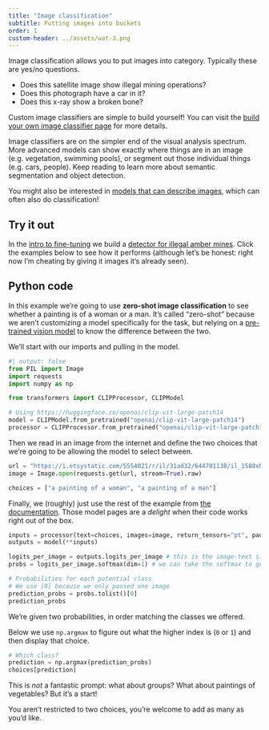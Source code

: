 ```yaml
---
title: "Image classification"
subtitle: Putting images into buckets
order: 1
custom-header: ../assets/wat-3.png
---
```


<div style="display: none;">

![](../assets/wat-3.png)

</div>


Image classification allows you to put images into category. Typically these are yes/no questions.

* Does this satellite image show illegal mining operations?
* Does this photograph have a car in it?
* Does this x-ray show a broken bone?

Custom image classifiers are simple to build yourself! You can visit the [build your own image classifier page](../diy/image-classification.qmd) for more details.

Image classifiers are on the simpler end of the visual analysis spectrum. More advanced models can show exactly where things are in an image (e.g. vegetation, swimming pools), or segment out those individual things (e.g. cars, people). Keep reading to learn more about semantic segmentation and object detection.

:::{.callout-info}
You might also be interested in [models that can describe images](image-description.qmd), which can often also do classification!
:::

## Try it out

In the [intro to fine-tuning](../intro/fine-tune-model.qmd) we build a [detector for illegal amber mines](https://huggingface.co/spaces/wendys-llc/wendys-llc-amber-mines). Click the examples below to see how it performs (although let's be honest: right now I'm cheating by giving it images it's already seen).

<script
	type="module"
	src="https://gradio.s3-us-west-2.amazonaws.com/3.22.1/gradio.js"
></script>

<gradio-app src="https://wendys-llc-wendys-llc-amber-mines.hf.space"></gradio-app>

## Python code

In this example we're going to use **zero-shot image classification** to see whether a painting is of a woman or a man. It's called "zero-shot" because we aren't customizing a model specifically for the task, but relying on a [pre-trained vision model](https://huggingface.co/openai/clip-vit-large-patch14) to know the difference between the two.

We'll start with our imports and pulling in the model.

```python
#| output: false
from PIL import Image
import requests
import numpy as np

from transformers import CLIPProcessor, CLIPModel

# Using https://huggingface.co/openai/clip-vit-large-patch14
model = CLIPModel.from_pretrained("openai/clip-vit-large-patch14")
processor = CLIPProcessor.from_pretrained("openai/clip-vit-large-patch14")
```

Then we read in an image from the internet and define the two choices that we're going to be allowing the model to select between.

```python
url = "https://i.etsystatic.com/5554021/r/il/31ad32/644701138/il_1588xN.644701138_6gh4.jpg"
image = Image.open(requests.get(url, stream=True).raw)

choices = ["a painting of a woman", "a painting of a man"]
```

Finally, we (roughly) just use the rest of the example from [the documentation](https://huggingface.co/openai/clip-vit-large-patch14). Those model pages are a *delight* when their code works right out of the box.

```python
inputs = processor(text=choices, images=image, return_tensors="pt", padding=True)
outputs = model(**inputs)

logits_per_image = outputs.logits_per_image # this is the image-text similarity score
probs = logits_per_image.softmax(dim=1) # we can take the softmax to get the label probabilities

# Probabilities for each potential class
# We use [0] because we only passed one image
prediction_probs = probs.tolist()[0]
prediction_probs
```

We're given two probabilities, in order matching the classes we offered.

Below we use `np.argmax` to figure out what the higher index is (`0` or `1`) and then display that choice.

```python
# Which class?
prediction = np.argmax(prediction_probs)
choices[prediction]
```

This is *not* a fantastic prompt: what about groups? What about paintings of vegetables? But it's a start!

::: {.callout-info}

You aren't restricted to two choices, you're welcome to add as many as you'd like.

:::